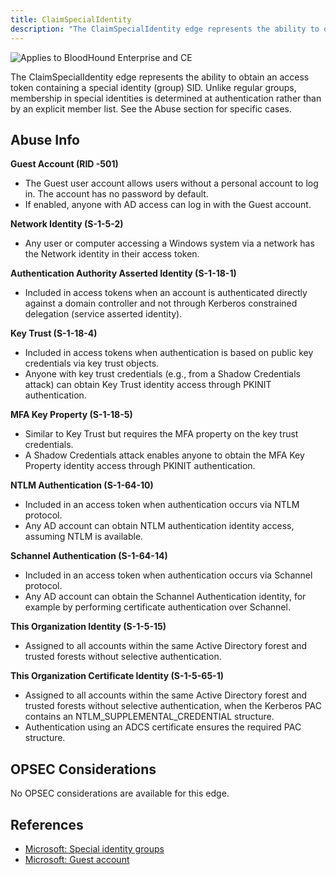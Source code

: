 ```yaml
---
title: ClaimSpecialIdentity
description: "The ClaimSpecialIdentity edge represents the ability to obtain an access token containing a special identity (group) SID."
---
```


<img noZoom src="/assets/enterprise-AND-community-edition-pill-tag.svg" alt="Applies to BloodHound Enterprise and CE"/>


The ClaimSpecialIdentity edge represents the ability to obtain an access token containing a special identity (group) SID. Unlike regular groups, membership in special identities is determined at authentication rather than by an explicit member list.
See the Abuse section for specific cases.

## Abuse Info

**Guest Account (RID -501)**
* The Guest user account allows users without a personal account to log in. The account has no password by default.
* If enabled, anyone with AD access can log in with the Guest account.

**Network Identity (S-1-5-2)**
* Any user or computer accessing a Windows system via a network has the Network identity in their access token.

**Authentication Authority Asserted Identity (S-1-18-1)**
* Included in access tokens when an account is authenticated directly against a domain controller and not through Kerberos constrained delegation (service asserted identity).

**Key Trust (S-1-18-4)**
* Included in access tokens when authentication is based on public key credentials via key trust objects.
* Anyone with key trust credentials (e.g., from a Shadow Credentials attack) can obtain Key Trust identity access through PKINIT authentication.

**MFA Key Property (S-1-18-5)**
* Similar to Key Trust but requires the MFA property on the key trust credentials.
* A Shadow Credentials attack enables anyone to obtain the MFA Key Property identity access through PKINIT authentication.

**NTLM Authentication (S-1-64-10)**
* Included in an access token when authentication occurs via NTLM protocol.
* Any AD account can obtain NTLM authentication identity access, assuming NTLM is available.

**Schannel Authentication (S-1-64-14)**
* Included in an access token when authentication occurs via Schannel protocol.
* Any AD account can obtain the Schannel Authentication identity, for example by performing certificate authentication over Schannel.

**This Organization Identity (S-1-5-15)**
* Assigned to all accounts within the same Active Directory forest and trusted forests without selective authentication.

**This Organization Certificate Identity (S-1-5-65-1)**
* Assigned to all accounts within the same Active Directory forest and trusted forests without selective authentication, when the Kerberos PAC contains an NTLM_SUPPLEMENTAL_CREDENTIAL structure.
* Authentication using an ADCS certificate ensures the required PAC structure.

## OPSEC Considerations

No OPSEC considerations are available for this edge.

## References

* [Microsoft: Special identity groups](https://learn.microsoft.com/en-us/windows-server/identity/ad-ds/manage/understand-special-identities-groups)
* [Microsoft: Guest account](https://learn.microsoft.com/en-us/windows-server/identity/ad-ds/manage/understand-default-user-accounts#guest-account)
